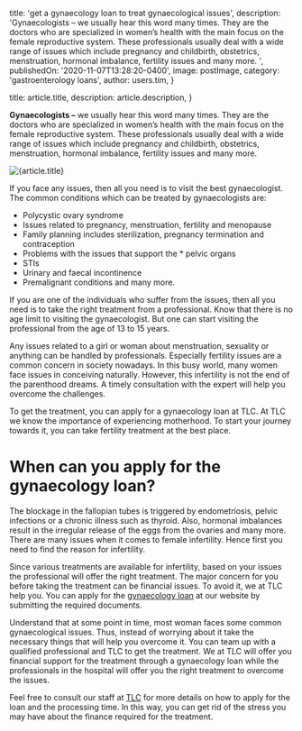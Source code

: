 
  title: 'get a gynaecology loan to treat gynaecological issues',
  description: 'Gynaecologists – we usually hear this word many times. They are the doctors who are specialized in women’s health with the main focus on the female reproductive system. These professionals usually deal with a wide range of issues which include pregnancy and childbirth, obstetrics, menstruation, hormonal imbalance, fertility issues and many more.
',
  publishedOn: '2020-11-07T13:28:20-0400',
  image: postImage,
  category: 'gastroenterology loans',
  author: users.tim,
}

  title: article.title,
  description: article.description,
}


**Gynaecologists –** we usually hear this word many times. They are the doctors who are specialized in women’s health with the main focus on the female reproductive system. These professionals usually deal with a wide range of issues which include pregnancy and childbirth, obstetrics, menstruation, hormonal imbalance, fertility issues and many more.

<Image src={postImage} alt={article.title} />

If you face any issues, then all you need is to visit the best gynaecologist. The common conditions which can be treated by gynaecologists are:

- Polycystic ovary syndrome
- Issues related to pregnancy, menstruation, fertility and menopause
- Family planning includes sterilization, pregnancy termination and contraception
- Problems with the issues that support the \* pelvic organs
- STIs
- Urinary and faecal incontinence
- Premalignant conditions and many more.

If you are one of the individuals who suffer from the issues, then all you need is to take the right treatment from a professional. Know that there is no age limit to visiting the gynaecologist. But one can start visiting the professional from the age of 13 to 15 years.

Any issues related to a girl or woman about menstruation, sexuality or anything can be handled by professionals. Especially fertility issues are a common concern in society nowadays. In this busy world, many women face issues in conceiving naturally. However, this infertility is not the end of the parenthood dreams. A timely consultation with the expert will help you overcome the challenges.

To get the treatment, you can apply for a gynaecology loan at TLC. At TLC we know the importance of experiencing motherhood. To start your journey towards it, you can take fertility treatment at the best place.

# When can you apply for the gynaecology loan?

The blockage in the fallopian tubes is triggered by endometriosis, pelvic infections or a chronic illness such as thyroid. Also, hormonal imbalances result in the irregular release of the eggs from the ovaries and many more. There are many issues when it comes to female infertility. Hence first you need to find the reason for infertility.

Since various treatments are available for infertility, based on your issues the professional will offer the right treatment. The major concern for you before taking the treatment can be financial issues. To avoid it, we at TLC help you. You can apply for the [gynaecology loan](https://medical.tlc.com.au/obstetrics/) at our website by submitting the required documents.

Understand that at some point in time, most woman faces some common gynaecological issues. Thus, instead of worrying about it take the necessary things that will help you overcome it. You can team up with a qualified professional and TLC to get the treatment. We at TLC will offer you financial support for the treatment through a gynaecology loan while the professionals in the hospital will offer you the right treatment to overcome the issues.

Feel free to consult our staff at [TLC](https://tlc.com.au/) for more details on how to apply for the loan and the processing time. In this way, you can get rid of the stress you may have about the finance required for the treatment.
